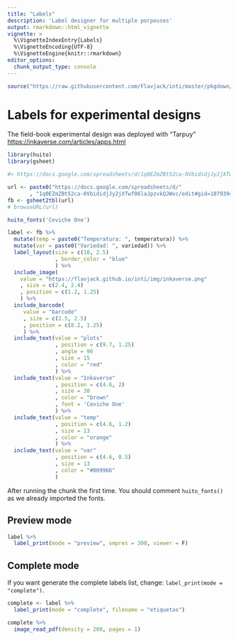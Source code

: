 ```yaml
---
title: "Labels"
description: 'Label designer for multiple porpouses'
output: rmarkdown::html_vignette
vignette: >
  %\VignetteIndexEntry{Labels}
  %\VignetteEncoding{UTF-8}
  %\VignetteEngine{knitr::rmarkdown}
editor_options: 
  chunk_output_type: console
---
```


```r
source("https://raw.githubusercontent.com/Flavjack/inti/master/pkgdown/favicon/docs.r")
```

# Labels for experimental designs

The field-book experimental design was deployed with "Tarpuy" <https://inkaverse.com/articles/apps.html>

```r
library(huito)
library(gsheet)

#> https://docs.google.com/spreadsheets/d/1q0EZmZBt52ca-0VbididjJy2jXTwf06laJpzvkQJWvc/edit#gid=107939497

url <- paste0("https://docs.google.com/spreadsheets/d/"
       , "1q0EZmZBt52ca-0VbididjJy2jXTwf06laJpzvkQJWvc/edit#gid=107939497")
fb <- gsheet2tbl(url)
# browseURL(url)

huito_fonts('Ceviche One')

label <- fb %>% 
  mutate(temp = paste0("Temperatura: ", temperatura)) %>% 
  mutate(var = paste0("Variedad: ", variedad)) %>% 
  label_layout(size = c(10, 2.5)
               , border_color = "blue"
               ) %>%
  include_image(
    value = "https://flavjack.github.io/inti/img/inkaverse.png"
    , size = c(2.4, 2.4)
    , position = c(1.2, 1.25)
    ) %>%
  include_barcode(
     value = "barcode"
     , size = c(2.5, 2.5)
     , position = c(8.2, 1.25)
     ) %>%
  include_text(value = "plots"
               , position = c(9.7, 1.25)
               , angle = 90
               , size = 15
               , color = "red"
               ) %>%
  include_text(value = "Inkaverse"
               , position = c(4.6, 2)
               , size = 30
               , color = "brown"
               , font = 'Ceviche One'
               ) %>%
  include_text(value = "temp"
               , position = c(4.6, 1.2)
               , size = 13
               , color = "orange"
               ) %>%
  include_text(value = "var"
               , position = c(4.6, 0.5)
               , size = 13
               , color = "#009966"
               ) 
```

After running the chunk the first time. You should comment `huito_fonts()` as we already imported the fonts. 

## Preview mode

```r
label %>% 
  label_print(mode = "preview", smpres = 300, viewer = F)
```

## Complete mode

If you want generate the complete labels list, change: `label_print(mode = "complete")`.

```r
complete <- label %>% 
  label_print(mode = "complete", filename = "etiquetas")
```

```r
complete %>% 
  image_read_pdf(density = 200, pages = 1) 
```

